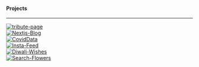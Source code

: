<!--
[check out  my portfolio website](https://flyingsonu122.github.io/)

[I also write on Blogger](https://singlebucks.blogspot.com/)
-->
#### Projects 

---

[![tribute-page](https://github-readme-stats.vercel.app/api/pin/?username=flyingsonu122&repo=tribute-page)](https://github.com/flyingsonu122/tribute-page) <br/> [![Nextjs-Blog](https://github-readme-stats.vercel.app/api/pin/?username=flyingsonu122&repo=nextjs-blog)](https://github.com/flyingsonu122/nextjs-blog) <br/>  [![CovidData](https://github-readme-stats.vercel.app/api/pin/?username=flyingsonu122&repo=covidData)](https://github.com/flyingsonu122/covidData) <br/> [![Insta-Feed](https://github-readme-stats.vercel.app/api/pin/?username=flyingsonu122&repo=insta-feed)](https://github.com/flyingsonu122/insta-feed) <br/> [![Diwali-Wishes](https://github-readme-stats.vercel.app/api/pin/?username=flyingsonu122&repo=Diwali-Wishes)](https://github.com/flyingsonu122/Diwali-Wishes) <br/> [![Search-Flowers](https://github-readme-stats.vercel.app/api/pin/?username=flyingsonu122&repo=Search-Flowers)](https://github.com/flyingsonu122/Search-Flowers) 
